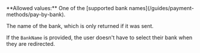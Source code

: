 <ParamField body="BankName" type="string">
**Allowed values:** One of the [supported bank names](/guides/payment-methods/pay-by-bank).

The name of the bank, which is only returned if it was sent.

If the `BankName` is provided, the user doesn't have to select their bank when they are redirected.
</ParamField>